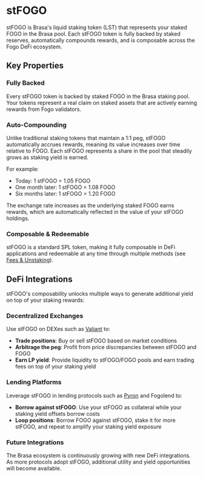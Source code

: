 # stFOGO

stFOGO is Brasa's liquid staking token (LST) that represents your staked FOGO in
the Brasa pool. Each stFOGO token is fully backed by staked reserves,
automatically compounds rewards, and is composable across the Fogo DeFi
ecosystem.

## Key Properties

### Fully Backed

Every stFOGO token is backed by staked FOGO in the Brasa staking pool. Your
tokens represent a real claim on staked assets that are actively earning rewards
from Fogo validators.

### Auto-Compounding

Unlike traditional staking tokens that maintain a 1:1 peg, stFOGO automatically
accrues rewards, meaning its value increases over time relative to FOGO. Each
stFOGO represents a share in the pool that steadily grows as staking yield is
earned.

For example:

- Today: 1 stFOGO = 1.05 FOGO
- One month later: 1 stFOGO = 1.08 FOGO
- Six months later: 1 stFOGO = 1.20 FOGO

The exchange rate increases as the underlying staked FOGO earns rewards, which
are automatically reflected in the value of your stFOGO holdings.

### Composable & Redeemable

stFOGO is a standard SPL token, making it fully composable in DeFi applications
and redeemable at any time through multiple methods (see
[Fees & Unstaking](/overview/fees-unstaking)).

## DeFi Integrations

stFOGO's composability unlocks multiple ways to generate additional yield on top
of your staking rewards:

### Decentralized Exchanges

Use stFOGO on DEXes such as [Valiant](https://valiant.trade) to:

- **Trade positions**: Buy or sell stFOGO based on market conditions
- **Arbitrage the peg**: Profit from price discrepancies between stFOGO and FOGO
- **Earn LP yield**: Provide liquidity to stFOGO/FOGO pools and earn trading
  fees on top of your staking yield

### Lending Platforms

Leverage stFOGO in lending protocols such as [Pyron](https://pyron.fi) and
Fogolend to:

- **Borrow against stFOGO**: Use your stFOGO as collateral while your staking
  yield offsets borrow costs
- **Loop positions**: Borrow FOGO against stFOGO, stake it for more stFOGO, and
  repeat to amplify your staking yield exposure

### Future Integrations

The Brasa ecosystem is continuously growing with new DeFi integrations. As more
protocols adopt stFOGO, additional utility and yield opportunities will become
available.
